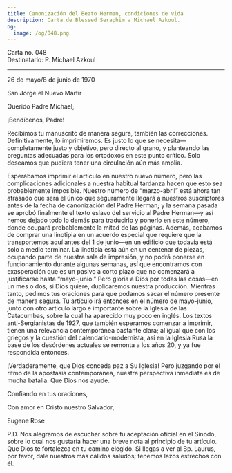 ```yaml
---
title: Canonización del Beato Herman, condiciones de vida
description: Carta de Blessed Seraphim a Michael Azkoul.
og:
  image: /og/048.png
---
```


<div style={{textAlign:'right', fontFamily:'monospace'}}>Carta no. 048</div>
<div style={{textAlign:'left', fontFamily:'monospace'}}>Destinatario: P. Michael Azkoul</div>

---

26 de mayo/8 de junio de 1970

San Jorge el Nuevo Mártir

Querido Padre Michael,

¡Bendícenos, Padre!

Recibimos tu manuscrito de manera segura, también las correcciones. Definitivamente, lo imprimiremos. Es justo lo que se necesita—completamente justo y objetivo, pero directo al grano, y planteando las preguntas adecuadas para los ortodoxos en este punto crítico. Solo deseamos que pudiera tener una circulación aún más amplia.

Esperábamos imprimir el artículo en nuestro nuevo número, pero las complicaciones adicionales a nuestra habitual tardanza hacen que esto sea probablemente imposible. Nuestro número de “marzo-abril” está ahora tan atrasado que será el único que seguramente llegará a nuestros suscriptores antes de la fecha de canonización del Padre Herman; y la semana pasada se aprobó finalmente el texto eslavo del servicio al Padre Herman—y así hemos dejado todo lo demás para traducirlo y ponerlo en este número, donde ocupará probablemente la mitad de las páginas. Además, acabamos de comprar una linotipia en un acuerdo especial que requiere que la transportemos aquí antes del 1 de junio—en un edificio que todavía está solo a medio terminar. La linotipia está aún en un centenar de piezas, ocupando parte de nuestra sala de impresión, y no podrá ponerse en funcionamiento durante algunas semanas, así que encontramos con exasperación que es un pasivo a corto plazo que no comenzará a justificarse hasta “mayo-junio.” Pero gloria a Dios por todas las cosas—en un mes o dos, si Dios quiere, duplicaremos nuestra producción. Mientras tanto, pedimos tus oraciones para que podamos sacar el número presente de manera segura. Tu artículo irá entonces en el número de mayo-junio, junto con otro artículo largo e importante sobre la Iglesia de las Catacumbas, sobre la cual ha aparecido muy poco en inglés. Los textos anti-Sergianistas de 1927, que también esperamos comenzar a imprimir, tienen una relevancia contemporánea bastante clara; al igual que con los griegos y la cuestión del calendario-modernista, así en la Iglesia Rusa la base de los desórdenes actuales se remonta a los años 20, y ya fue respondida entonces.

¡Verdaderamente, que Dios conceda paz a Su Iglesia! Pero juzgando por el ritmo de la apostasía contemporánea, nuestra perspectiva inmediata es de mucha batalla. Que Dios nos ayude.

Confiando en tus oraciones,

Con amor en Cristo nuestro Salvador,

Eugene Rose

P.D. Nos alegramos de escuchar sobre tu aceptación oficial en el Sínodo, sobre lo cual nos gustaría hacer una breve nota al principio de tu artículo. Que Dios te fortalezca en tu camino elegido. Si llegas a ver al Bp. Laurus, por favor, dale nuestros más cálidos saludos; tenemos lazos estrechos con él.

